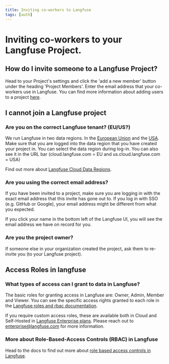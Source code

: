 ```yaml
---
title: Inviting co-workers to Langfuse
tags: [auth]
---
```


# Inviting co-workers to your Langfuse Project.

## How do I invite someone to a Langfuse Project? 

Head to your Project's settings and click the 'add a new member' button under the heading 'Project Members'. Enter the email address that your co-workers use in Langfuse. You can find more information about adding users to a project [here](/docs/rbac#add-users-to-a-project).

## I cannot join a Langfuse project

### Are you on the correct Langfuse tenant? (EU/US?)

We run Langfuse in two data regions. In the [European Union](cloud.langfuse.com) and the [USA](https://us.cloud.langfuse.com). 
Make sure that you are logged into the data region that you have created your project in. You can select the data region during log-in. You can also see it in the URL bar (cloud.langfuse.com = EU and us.cloud.langfuse.com = USA)

Find out more about [Langfuse Cloud Data Regions](/faq/cloud-data-regions).

### Are you using the correct email address?
If you have been invited to a project, make sure you are logging in with the exact email address that this invite has gone out to. If you log in with SSO (e.g. GitHub or Google), your email address might be different from what you expected.

If you click your name in the bottom left of the Langfuse UI, you will see the email address we have on record for you. 

### Are you the project owner? 

If someone else in your organization created the project, ask them to re-invite you (to your Langfuse project).

## Access Roles in langfuse

### What types of access can I grant to data in Langfuse?

The basic roles for granting access in Langfuse are: Owner, Admin, Member and Viewer. You can see the specific access rights granted to each role in the [Langfuse roles and rbac documentation](/docs/rbac#roles). 

If you require custom access roles, these are available both in Cloud and Self-Hosted in [Langfuse Enterprise plans](/enterprise). Please reach out to enterprise@langfuse.com for more information.

### More about Role-Based-Access Controls (RBAC) in Langfuse
Head to the docs to find out more about [role based access controls in Langfuse](/docs/rbac). 